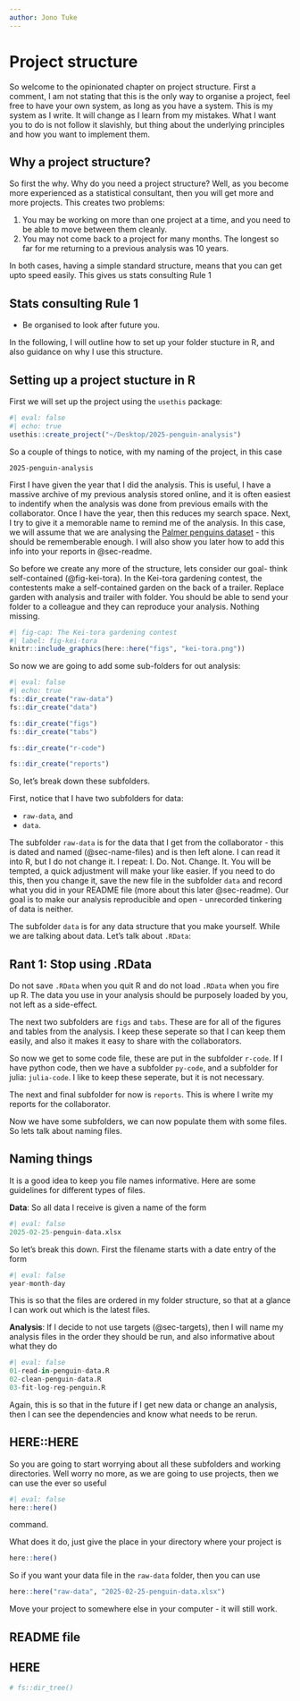 ```yaml
---
author: Jono Tuke
---
```


# Project structure

So welcome to the opinionated chapter on project structure. First a comment, I am not stating that this is the only way to organise a project, feel free to have your own system, as long as you have a system. This is my system as I write. It will change as I learn from my mistakes. What I want you to do is not follow it slavishly, but thing about the underlying principles and how you want to implement them. 

## Why a project structure? 
So first the why. Why do you need a project structure? Well, as you become more experienced as a statistical consultant, then you will get more and more projects. This creates two problems: 

1. You may be working on more than one project at a time, and you need to be able to move between them cleanly. 
2. You may not come back to a project for many months. The longest so far for me returning to a previous analysis was 10 years.

In both cases, having a simple standard structure, means that you can get upto speed easily. This gives us stats consulting Rule 1

::: {.callout-tip}
# Stats consulting Rule 1
- Be organised to look after future you. 
:::

In the following, I will outline how to set up your folder stucture in R, and also guidance on why I use this structure. 


## Setting up a project stucture in R

First we will set up the project using the `usethis` package: 

```r
#| eval: false
#| echo: true
usethis::create_project("~/Desktop/2025-penguin-analysis")
```

So a couple of things to notice, with my naming of the project, in this case

```
2025-penguin-analysis
```

First I have given the year that I did the analysis. This is useful, I have a massive archive of my previous analysis stored online, and it is often easiest to indentify when the analysis was done from previous emails with the collaborator. Once I have the year, then this reduces my search space. Next, I try to give it a memorable name to remind me of the analysis. In this case, we will assume that we are analysing the [Palmer penguins dataset](https://allisonhorst.github.io/palmerpenguins/) - this should be rememberable enough. I will also show you later how to add this info into your reports in @sec-readme. 

So before we create any more of the structure, lets consider our goal- think self-contained (@fig-kei-tora). In the Kei-tora gardening contest, the contestents make a self-contained garden on the back of a trailer. Replace garden with analysis and trailer with folder. You should be able to send your folder to a colleague and they can reproduce your analysis. Nothing missing. 

```r
#| fig-cap: The Kei-tora gardening contest
#| label: fig-kei-tora
knitr::include_graphics(here::here("figs", "kei-tora.png"))
```

So now we are going to add some sub-folders for out analysis:

```r
#| eval: false
#| echo: true
fs::dir_create("raw-data")
fs::dir_create("data")

fs::dir_create("figs")
fs::dir_create("tabs")

fs::dir_create("r-code")

fs::dir_create("reports")
```

So, let's break down these subfolders. 

First, notice that I have two subfolders for data:

- `raw-data`, and 
- `data`. 

The subfolder `raw-data` is for the data that I get from the collaborator - this is dated and named (@sec-name-files) and is then left alone. I can read it into R, but I do not change it. I repeat: I. Do. Not. Change. It. You will be tempted, a quick adjustment will make your like easier. If you need to do this, then you change it, save the new file in the subfolder `data` and record what you did in your README file (more about this later @sec-readme). Our goal is to make our analysis reproducible and open - unrecorded tinkering of data is neither. 

The subfolder `data` is for any data structure that you make yourself. While we are talking about data. Let's talk about `.RData`:

::: {.callout-tip}
# Rant 1: Stop using .RData
Do not save `.RData` when you quit R and do not load `.RData` when you fire up R. The data you use in your analysis should be purposely loaded by you, not left as a side-effect. 
:::

The next two subfolders are `figs` and `tabs`. These are for all of the figures and tables from the analysis. I keep these seperate so that I can keep them easily, and also it makes it easy to share with the collaborators. 

So now we get to some code file, these are put in the subfolder `r-code`. If I have python code, then we have a subfolder `py-code`, and a subfolder for julia: `julia-code`. I like to keep these seperate, but it is not necessary. 

The next and final subfolder for now is `reports`. This is where I write my reports for the collaborator. 


Now we have some subfolders, we can now populate them with some files. So lets talk about naming files. 

## Naming things {#sec-name-files}
It is a good idea to keep you file names informative. Here are some guidelines for different types of files. 

**Data**: So all data I receive is given a name of the form

```r
#| eval: false
2025-02-25-penguin-data.xlsx
```

So let's break this down. First the filename starts with a date entry of the form

```r
#| eval: false
year-month-day
```

This is so that the files are ordered in my folder structure, so that at a glance I can work out which is the latest files. 

**Analysis**: If I decide to not use targets (@sec-targets), then I will name my analysis files in the order they should be run, and also informative about what they do

```r
#| eval: false
01-read-in-penguin-data.R
02-clean-penguin-data.R
03-fit-log-reg-penguin.R
```

Again, this is so that in the future if I get new data or change an analysis, then I can see the dependencies and know what needs to be rerun. 
 
::: {.callout-tip}
# HERE::HERE
So you are going to start worrying about all these subfolders and working directories. Well worry no more, as we are going to use projects, then we can use the ever so useful

```r
#| eval: false
here::here()
```

command. 

What does it do, just give the place in your directory where your project is

```r
here::here()
```

So if you want your data file in the `raw-data` folder, then you can use

```r
here::here("raw-data", "2025-02-25-penguin-data.xlsx")
```

Move your project to somewhere else in your computer - it will still work. 
:::

## README file {#sec-readme}
## HERE  

```r
# fs::dir_tree()
```
